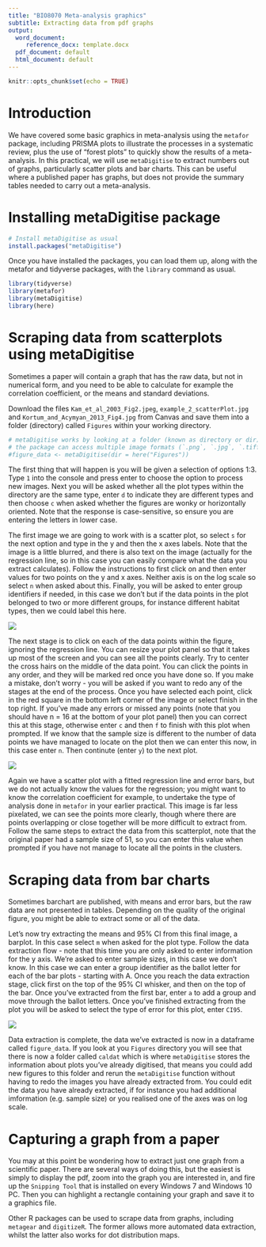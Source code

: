 ```yaml
---
title: "BIO8070 Meta-analysis graphics"
subtitle: Extracting data from pdf graphs
output:
  word_document:
     reference_docx: template.docx
  pdf_document: default
  html_document: default
---
```


```r
knitr::opts_chunk$set(echo = TRUE)
```

# Introduction
We have covered some basic graphics in meta-analysis using the `metafor` package, including PRISMA plots to illustrate the processes in a systematic review, plus the use of "forest plots" to quickly show the results of a meta-analysis.  In this practical, we will use `metaDigitise` to extract numbers out of graphs, particularly scatter plots and bar charts.  This can be useful where a published paper has graphs, but does not provide the summary tables needed to carry out a meta-analysis. 

# Installing metaDigitise package

```r
# Install metaDigitise as usual
install.packages("metaDigitise")

```

Once you have installed the packages, you can load them up, along with the metafor and tidyverse packages, with the `library` command as usual. 

```r
library(tidyverse)
library(metafor)
library(metaDigitise)
library(here)
```

# Scraping data from scatterplots using metaDigitise
Sometimes a paper will contain a graph that has the raw data, but not in numerical form, and you need to be able to calculate for example the correlation coefficient, or the means and standard deviations.

Download the files `Kam_et_al_2003_Fig2.jpeg`, `example_2_scatterPlot.jpg` and `Kortum_and_Acymyan_2013_Fig4.jpg` from Canvas and save them into a folder (directory) called `Figures` within your working directory.

```r
# metaDigitise works by looking at a folder (known as directory or dir) and accessing all the images within that folder
# the package can access multiple image formats (`.png`, `.jpg`, `.tiff`, `.pdf`) and different types of figures
#figure_data <- metaDigitise(dir = here("Figures"))
```

The first thing that will happen is you will be given a selection of options 1:3. Type `1` into the console and press enter to choose the option to process new images. Next you will be asked whether all the plot types within the directory are the same type, enter `d` to indicate they are different types and then choose `c` when asked whether the figures are wonky or horizontally oriented. Note that the response is case-sensitive, so ensure you are entering the letters in lower case.  

The first image we are going to work with is a scatter plot, so select `s` for the next option and type in the y and then the x axes labels. Note that the image is a little blurred, and there is also text on the image (actually for the regression line, so in this case you can easily compare what the data you extract calculates). Follow the instructions to first click on and then enter values for two points on the y and x axes. Neither axis is on the log scale so select `n` when asked about this. Finally, you will be asked to enter group identifiers if needed, in this case we don't but if the data points in the plot belonged to two or more different groups, for instance different habitat types, then we could label this here.  

![](Images/Img1.png)

The next stage is to click on each of the data points within the figure, ignoring the regression line. You can resize your plot panel so that it takes up most of the screen and you can see all the points clearly. Try to center the cross hairs on the middle of the data point. You can click the points in any order, and they will be marked red once you have done so. If you make a mistake, don't worry - you will be asked if you want to redo any of the stages at the end of the process. Once you have selected each point, click in the red square in the bottom left corner of the image or select finish in the top right. If you've made any errors or missed any points (note that you should have n = 16 at the bottom of your plot panel) then you can correct this at this stage, otherwise enter `c` and then `f` to finish with this plot when prompted. If we know that the sample size is different to the number of data points we have managed to locate on the plot then we can enter this now, in this case enter `n`. Then continute (enter `y`) to the next plot.  

![](Images/Img2.png)

Again we have a scatter plot with a fitted regression line and error bars, but we do not actually know the values for the regression; you might want to know the correlation coefficient for example, to undertake the type of analysis done in `metafor` in your earlier practical. This image is far less pixelated, we can see the points more clearly, though where there are points overlapping or close together will be more difficult to extract from. Follow the same steps to extract the data from this scatterplot, note that the original paper had a sample size of 51, so you can enter this value when prompted if you have not manage to locate all the points in the clusters.  

<!---
You can now analyse the raw data in any way you wish; if you want to covert it into a "tidy" format (which is more flexible for data handling), use the syntax `raw_data <- as_tibble(raw_data)`.
--->

# Scraping data from bar charts
Sometimes barchart are published, with means and error bars, but the raw data are not presented in tables.  Depending on the quality of the original figure, you might be able to extract some or all of the data.

Let's now try extracting the means and 95% CI from this final image, a barplot. In this case select `m` when asked for the plot type. Follow the data extraction flow - note that this time you are only asked to enter information for the y axis. We're asked to enter sample sizes, in this case we don't know. In this case we can enter a group identifier as the ballot letter for each of the bar plots - starting with A. Once you reach the data extraction stage, click first on the top of the 95% CI whisker, and then on the top of the bar. Once you've extracted from the first bar, enter `a` to add a group and move through the ballot letters. Once you've finished extracting from the plot you will be asked to select the type of error for this plot, enter `CI95`.  

![](Images/Img3.png)

Data extraction is complete, the data we've extracted is now in a dataframe called `figure_data`. If you look at you `Figures` directory you will see that there is now a folder called `caldat` which is where `metaDigitise` stores the information about plots you've already digitised, that means you could add new figures to this folder and rerun the `metaDigitise` function without having to redo the images you have already extracted from. You could edit the data you have already extracted, if for instance you had additional imformation (e.g. sample size) or you realised one of the axes was on log scale.

<!---
Whilst the `raw_data3` output contains the data, it is not easy to interpret, as it contains the mean, lower 95% CI, and upper 95% CI in triplets, as one long vector of numbers.  They are also hard to relate to the 14 codes labelled A to N in the original graph.  So we need to do some minor manipulations on the data:

#```{r reshape barplot data}
statistic <- rep(c("mean", "lower_95CI", "upper_95CI"), 14)
code      <- rep(LETTERS[1:14], each=3)
raw_data3_lng <- tibble(bar_data = raw_data3, statistic=statistic, code=code)
raw_data3_wde <- spread(raw_data3_lng, key=statistic, value=bar_data)
print(raw_data3_wde)
```

You used the `gather` function in the first practical using R, to reshape "wide" data from many multiple columns into a smaller number of columns in a "long" format.  Here you use the opposite `spread` function, to reshape the data in `raw_data3_lng` which has 42 variables in 3 columns, into a more manageable `raw_data3_wde` which has 14 rows and 4 columns.  You will find it useful later on in your MSc to have a good grasp of how to use `gather` and `spread` to reshape messy data.
--->
# Capturing a graph from a paper
You may at this point be wondering how to extract just one graph from a scientific paper.  There are several ways of doing this, but the easiest is simply to display the pdf, zoom into the graph you are interested in, and fire up the `Snipping Tool` that is installed on every Windows 7 and Windows 10 PC.  Then you can highlight a rectangle containing your graph and save it to a graphics file.

Other R packages can be used to scrape data from graphs, including `metagear` and `digitizeR`.  The former allows more automated data extraction, whilst the latter also works for dot distribution maps.

